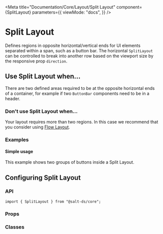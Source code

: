 
<Meta
  title="Documentation/Core/Layout/Split Layout"
  component={SplitLayout}
  parameters={{
    viewMode: "docs",
  }}
/>

# Split Layout

Defines regions in opposite horizontal/vertical ends for UI elements separated within a span, such as a button bar.
The horizontal `SplitLayout` can be controlled to break into another row based on the viewport size by the responsive prop `direction`.

<Canvas>
  <Story id="core-layout-split-layout--default" />
</Canvas>

## Use Split Layout when...

There are two defined areas required to be at the opposite horizontal ends of a container,
for example if two `ButtonBar` components need to be in a header.

### Don't use Split Layout when...

Your layout requires more than two regions. In this case we recommend that you consider using [Flow Layout](?path=/docs/documentation-core-layout-flow-layout--docs).

### Examples

#### Simple usage

This example shows two groups of buttons inside a Split Layout.

<Canvas>
  <Story id="core-layout-split-layout--simple-usage" />
</Canvas>

## Configuring Split Layout

### API

```
import { SplitLayout } from "@salt-ds/core";
```

### Props

<ArgsTable of={SplitLayout} />

### Classes

<CSSClassTable of={SplitLayout} />

<HelpAndSupport />

